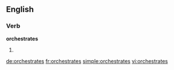 ==English==

===Verb===
'''orchestrates'''

# {{third-person singular of|orchestrate}}

[[de:orchestrates]]
[[fr:orchestrates]]
[[simple:orchestrates]]
[[vi:orchestrates]]